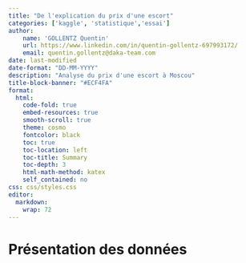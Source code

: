 ```yaml
---
title: "De l'explication du prix d'une escort"
categories: ['kaggle', 'statistique','essai']
author:
    name: 'GOLLENTZ Quentin'
    url: https://www.linkedin.com/in/quentin-gollentz-697993172/
    email: quentin.gollentz@daka-team.com
date: last-modified
date-format: "DD-MM-YYYY"
description: "Analyse du prix d'une escort à Moscou"
title-block-banner: "#ECF4FA"
format: 
  html:
    code-fold: true
    embed-resources: true
    smooth-scroll: true
    theme: cosmo
    fontcolor: black
    toc: true
    toc-location: left
    toc-title: Summary
    toc-depth: 3
    html-math-method: katex
    self_contained: no
css: css/styles.css
editor: 
  markdown: 
    wrap: 72
---
```


#  Présentation des données
